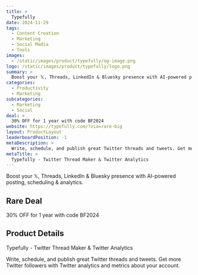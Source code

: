 ```yaml
---
title: >
  Typefully
date: 2024-11-29
tags:
  - Content Creation
  - Marketing
  - Social Media
  - Tools
images:
  - /static/images/product/typefully/og-image.png
logo: /static/images/product/typefully/logo.png
summary: >
  Boost your 𝕏, Threads, LinkedIn & Bluesky presence with AI-powered posting, scheduling & analytics.
categories:
  - Productivity
  - Marketing
subcategories:
  - Marketing
  - Social
deal: >
  30% OFF for 1 year with code BF2024
website: https://typefully.com/?via=rare-big
layout: ProductLayout
leaderboardPosition: -1
metaDescription: >
  Write, schedule, and publish great Twitter threads and tweets. Get more Twitter followers with Twitter analytics and metrics about your account.
metaTitle: >
  Typefully - Twitter Thread Maker & Twitter Analytics
---
```

Boost your 𝕏, Threads, LinkedIn & Bluesky presence with AI-powered posting, scheduling & analytics.

## Rare Deal

30% OFF for 1 year with code BF2024

## Product Details

Typefully - Twitter Thread Maker & Twitter Analytics

Write, schedule, and publish great Twitter threads and tweets. Get more Twitter followers with Twitter analytics and metrics about your account.
